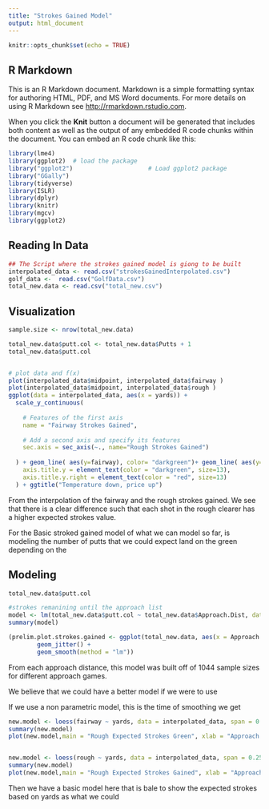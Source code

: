 ```yaml
---
title: "Strokes Gained Model"
output: html_document
---
```


```r
knitr::opts_chunk$set(echo = TRUE)
```

## R Markdown

This is an R Markdown document. Markdown is a simple formatting syntax for authoring HTML, PDF, and MS Word documents. For more details on using R Markdown see <http://rmarkdown.rstudio.com>.

When you click the **Knit** button a document will be generated that includes both content as well as the output of any embedded R code chunks within the document. You can embed an R code chunk like this:

```r
library(lme4)
library(ggplot2)  # load the package
library("ggplot2")                     # Load ggplot2 package
library("GGally") 
library(tidyverse)
library(ISLR)
library(dplyr)
library(knitr)
library(mgcv)
library(ggplot2)
```

## Reading In Data
```r

## The Script where the strokes gained model is giong to be built
interpolated_data <- read.csv("strokesGainedInterpolated.csv")
golf_data <-  read.csv("GolfData.csv")
total_new.data <- read.csv("total_new.csv")

```

## Visualization

```r
sample.size <- nrow(total_new.data)

total_new.data$putt.col <- total_new.data$Putts + 1
total_new.data$putt.col


# plot data and f(x)
plot(interpolated_data$midpoint, interpolated_data$fairway )
plot(interpolated_data$midpoint, interpolated_data$rough )
ggplot(data = interpolated_data, aes(x = yards)) +
  scale_y_continuous(
    
    # Features of the first axis
    name = "Fairway Strokes Gained",
    
    # Add a second axis and specify its features
    sec.axis = sec_axis(~., name="Rough Strokes Gained")
    
  ) + geom_line( aes(y=fairway), color= "darkgreen")+ geom_line( aes(y=rough), color = "red") + theme(
    axis.title.y = element_text(color = "darkgreen", size=13),
    axis.title.y.right = element_text(color = "red", size=13)
  ) + ggtitle("Temperature down, price up")
```
From the interpolation of the fairway and the rough strokes gained. We see that there is a clear difference such that each shot in the rough clearer has a higher expected strokes value. 


For the Basic stroked gained model of what we can model so far, is modeling the number of putts that we could expect land on the green depending on the 

## Modeling

```r
total_new.data$putt.col
```

```r
#strokes remanining until the approach list 
model <- lm(total_new.data$putt.col ~ total_new.data$Approach.Dist, data = total_new.data)
summary(model)

(prelim.plot.strokes.gained <- ggplot(total_new.data, aes(x = Approach.Dist, y = strokesgained)) +
        geom_jitter() +
        geom_smooth(method = "lm"))


```



From each approach distance, this model was built off of 1044 sample sizes for different approach games. 

We believe that we could have a better model if we were to use 



If we use a non parametric model, this is the time of smoothing we get

```r

new.model <- loess(fairway ~ yards, data = interpolated_data, span = 0.25)
summary(new.model)
plot(new.model,main = "Rough Expected Strokes Green", xlab = "Approach Distance to Green (yards)", ylab = "Expected Stroked Remaining")


new.model <- loess(rough ~ yards, data = interpolated_data, span = 0.25)
summary(new.model)
plot(new.model,main = "Rough Expected Strokes Gained", xlab = "Approach Distance to Green (yards)", ylab = "Expected Stroked Remaining")
```



Then we have a basic model here that is bale to show the expected strokes based on yards as what we could 
